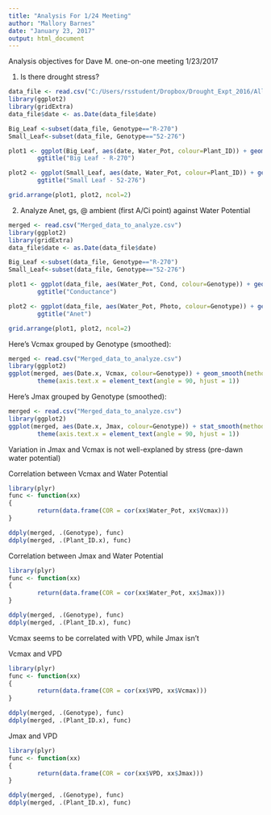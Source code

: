 ```yaml
---
title: "Analysis For 1/24 Meeting"
author: "Mallory Barnes"
date: "January 23, 2017"
output: html_document
---
```


Analysis objectives for Dave M. one-on-one meeting 1/23/2017

1) Is there drought stress?


```r
data_file <- read.csv("C:/Users/rsstudent/Dropbox/Drought_Expt_2016/All_with_more_licor_vars.csv")
library(ggplot2)
library(gridExtra)
data_file$date <- as.Date(data_file$date)

Big_Leaf <-subset(data_file, Genotype=="R-270")
Small_Leaf<-subset(data_file, Genotype=="52-276")

plot1 <- ggplot(Big_Leaf, aes(date, Water_Pot, colour=Plant_ID)) + geom_line(aes(group=Plant_ID))+ theme(axis.text.x = element_text(angle = 90, hjust = 1)) +
        ggtitle("Big Leaf - R-270")

plot2 <- ggplot(Small_Leaf, aes(date, Water_Pot, colour=Plant_ID)) + geom_line( aes(group=Plant_ID))+ theme(axis.text.x = element_text(angle = 90, hjust = 1)) +
        ggtitle("Small Leaf - 52-276")

grid.arrange(plot1, plot2, ncol=2)

```


2) Analyze Anet, gs, @ ambient (first A/Ci point) against Water Potential 

```r
merged <- read.csv("Merged_data_to_analyze.csv")
library(ggplot2)
library(gridExtra)
data_file$date <- as.Date(data_file$date)

Big_Leaf <-subset(data_file, Genotype=="R-270")
Small_Leaf<-subset(data_file, Genotype=="52-276")

plot1 <- ggplot(data_file, aes(Water_Pot, Cond, colour=Genotype)) + geom_point(aes(group=Genotype))+ theme(axis.text.x = element_text(angle = 90, hjust = 1)) +
        ggtitle("Conductance")

plot2 <- ggplot(data_file, aes(Water_Pot, Photo, colour=Genotype)) + geom_point(aes(group=Genotype))+ theme(axis.text.x = element_text(angle = 90, hjust = 1)) +
        ggtitle("Anet")

grid.arrange(plot1, plot2, ncol=2)
```


Here's Vcmax grouped by Genotype (smoothed):

```r
merged <- read.csv("Merged_data_to_analyze.csv")
library(ggplot2)
ggplot(merged, aes(Date.x, Vcmax, colour=Genotype)) + geom_smooth(method="lm", aes(group=Genotype))+
        theme(axis.text.x = element_text(angle = 90, hjust = 1))
```

Here's Jmax grouped by Genotype (smoothed): 

```r
merged <- read.csv("Merged_data_to_analyze.csv")
library(ggplot2)
ggplot(merged, aes(Date.x, Jmax, colour=Genotype)) + stat_smooth(method="lm", aes(group=Genotype))+
        theme(axis.text.x = element_text(angle = 90, hjust = 1))
```

Variation in Jmax and Vcmax is not well-explaned by stress (pre-dawn water potential)

Correlation between Vcmax and Water Potential

```r
library(plyr)
func <- function(xx)
{
        return(data.frame(COR = cor(xx$Water_Pot, xx$Vcmax)))
}

ddply(merged, .(Genotype), func)
ddply(merged, .(Plant_ID.x), func)
```



Correlation between Jmax and Water Potential

```r
library(plyr)
func <- function(xx)
{
        return(data.frame(COR = cor(xx$Water_Pot, xx$Jmax)))
}

ddply(merged, .(Genotype), func)
ddply(merged, .(Plant_ID.x), func)
```

Vcmax seems to be correlated with VPD, while Jmax isn't

Vcmax and VPD
```r
library(plyr)
func <- function(xx)
{
        return(data.frame(COR = cor(xx$VPD, xx$Vcmax)))
}

ddply(merged, .(Genotype), func)
ddply(merged, .(Plant_ID.x), func)
```

Jmax and VPD
```r
library(plyr)
func <- function(xx)
{
        return(data.frame(COR = cor(xx$VPD, xx$Jmax)))
}

ddply(merged, .(Genotype), func)
ddply(merged, .(Plant_ID.x), func)
```


